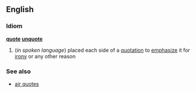 ==English==
===Idiom===
'''[[quote]] [[unquote]]'''
#(''in spoken language'') placed each side of a [[quotation]] to [[emphasize]] it for [[irony]] or any other reason
===See also===
*[[air quotes]]